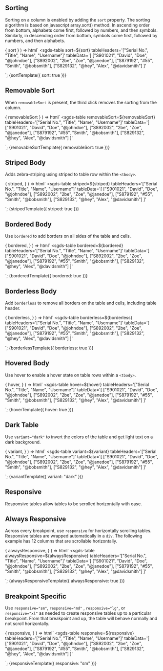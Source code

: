 
## Sorting

Sorting on a column is enabled by adding the `sort` property. The sorting algorithm is based on javascript array.sort() method. In ascending order from bottom, alphabets come first, followed by numbers, and then symbols. Similarly, in descending order from bottom, symbols come first, followed by numbers, and then alphabets.

  { 
    sort
  }
) =>
  html` 
  <sgds-table 
    sort=${sort}
    tableHeaders='["Serial No.", "Title", "Name", "Username"]'
    tableData='[
        ["S901021", "David", "Doe", "@johndoe"],
        ["S892002", "2be", "Zoe", "@janedoe"],
        ["S879192", "#55", "Smith", "@bobsmith"],
        ["S829132", "@hey", "Alex", "@davidsmith"]
      ]'
> 
  </sgds-table>
  `;

<Canvas>
  <Story name="Sorting">
    {sortTemplate({
      sort: true
    })}
  </Story>
</Canvas>

## Removable Sort

When `removableSort` is present, the third click removes the sorting from the column.

  { 
    removableSort
  }
) =>
  html` 
  <sgds-table 
    removableSort=${removableSort}
    tableHeaders='["Serial No.", "Title", "Name", "Username"]'
    tableData='[
        ["S901021", "David", "Doe", "@johndoe"],
        ["S892002", "2be", "Zoe", "@janedoe"],
        ["S879192", "#55", "Smith", "@bobsmith"],
        ["S829132", "@hey", "Alex", "@davidsmith"]
      ]'
> 
  </sgds-table>
  `;

<Canvas>
  <Story name="removableSort">
    {removableSortTemplate({
      removableSort: true
    })}
  </Story>
</Canvas>

## Striped Body

Adds zebra-striping using striped to table row within the `<tbody>`.

  { 
    striped,
  }
) =>
  html` 
  <sgds-table 
    striped=${striped}
    tableHeaders='["Serial No.", "Title", "Name", "Username"]'
    tableData='[
        ["S901021", "David", "Doe", "@johndoe"],
        ["S892002", "2be", "Zoe", "@janedoe"],
        ["S879192", "#55", "Smith", "@bobsmith"],
        ["S829132", "@hey", "Alex", "@davidsmith"]
      ]'
> 
  </sgds-table>
  `;

<Canvas>
  <Story name="striped">
    {stripedTemplate({
      striped: true
    })}
  </Story>
</Canvas>

## Bordered Body

Use `bordered` to add borders on all sides of the table and cells.

  { 
    bordered,
  }
) =>
  html` 
  <sgds-table 
    bordered=${bordered}
    tableHeaders='["Serial No.", "Title", "Name", "Username"]'
    tableData='[
        ["S901021", "David", "Doe", "@johndoe"],
        ["S892002", "2be", "Zoe", "@janedoe"],
        ["S879192", "#55", "Smith", "@bobsmith"],
        ["S829132", "@hey", "Alex", "@davidsmith"]
      ]'
> 
  </sgds-table>
  `;

<Canvas>
  <Story name="bordered">
    {borderedTemplate({
      bordered: true
    })}
  </Story>
</Canvas>

## Borderless Body

Add `borderless` to remove all borders on the table and cells, including table header.

  { 
    borderless,
  }
) =>
  html` 
  <sgds-table 
    borderless=${borderless}
    tableHeaders='["Serial No.", "Title", "Name", "Username"]'
    tableData='[
        ["S901021", "David", "Doe", "@johndoe"],
        ["S892002", "2be", "Zoe", "@janedoe"],
        ["S879192", "#55", "Smith", "@bobsmith"],
        ["S829132", "@hey", "Alex", "@davidsmith"]
      ]'
> 
  </sgds-table>
  `;

<Canvas>
  <Story name="borderless">
    {borderlessTemplate({
      borderless: true
    })}
  </Story>
</Canvas>

## Hovered Body

Use hover to enable a hover state on table rows within a `<tbody>`.

  { 
    hover,
  }
) =>
  html` 
  <sgds-table 
    hover=${hover}
    tableHeaders='["Serial No.", "Title", "Name", "Username"]'
    tableData='[
        ["S901021", "David", "Doe", "@johndoe"],
        ["S892002", "2be", "Zoe", "@janedoe"],
        ["S879192", "#55", "Smith", "@bobsmith"],
        ["S829132", "@hey", "Alex", "@davidsmith"]
      ]'
> 
  </sgds-table>
  `;

<Canvas>
  <Story name="hover">
    {hoverTemplate({
      hover: true
    })}
  </Story>
</Canvas>

## Dark Table

Use `variant="dark"` to invert the colors of the table and get light text on a dark background.

  { 
    variant,
  }
) =>
  html` 
  <sgds-table 
    variant=${variant}
    tableHeaders='["Serial No.", "Title", "Name", "Username"]'
    tableData='[
        ["S901021", "David", "Doe", "@johndoe"],
        ["S892002", "2be", "Zoe", "@janedoe"],
        ["S879192", "#55", "Smith", "@bobsmith"],
        ["S829132", "@hey", "Alex", "@davidsmith"]
      ]'
> 
  </sgds-table>
  `;

<Canvas>
  <Story name="variant">
    {variantTemplate({
      variant: "dark"
    })}
  </Story>
</Canvas>


## Responsive

Responsive tables allow tables to be scrolled horizontally with ease.

## Always Responsive

Across every breakpoint, use `responsive` for horizontally scrolling tables. Responsive tables are wrapped automatically in a `div`. The following example has 12 columns that are scrollable horizontally.

  { 
    alwaysResponsive,
  }
) =>
  html` 
  <sgds-table 
    alwaysResponsive=${alwaysResponsive}
    tableHeaders='["Serial No.", "Title", "Name", "Username"]'
    tableData='[
        ["S901021", "David", "Doe", "@johndoe"],
        ["S892002", "2be", "Zoe", "@janedoe"],
        ["S879192", "#55", "Smith", "@bobsmith"],
        ["S829132", "@hey", "Alex", "@davidsmith"]
      ]'
> 
  </sgds-table>
  `;

<Canvas>
  <Story name="alwaysResponsive">
    {alwaysResponsiveTemplate({
      alwaysResponsive: true
    })}
  </Story>
</Canvas>

## Breakpoint Specific

Use `responsive="sm"`, `responsive="md"` , `responsive="lg"`, or `responsive="xl"` as needed to create responsive tables up to a particular breakpoint. From that breakpoint and up, the table will behave normally and not scroll horizontally.

  { 
    responsive,
  }
) =>
  html` 
  <sgds-table 
    responsive=${responsive}
    tableHeaders='["Serial No.", "Title", "Name", "Username"]'
    tableData='[
        ["S901021", "David", "Doe", "@johndoe"],
        ["S892002", "2be", "Zoe", "@janedoe"],
        ["S879192", "#55", "Smith", "@bobsmith"],
        ["S829132", "@hey", "Alex", "@davidsmith"]
      ]'
> 
  </sgds-table>
  `;

<Canvas>
  <Story name="responsive">
    {responsiveTemplate({
      responsive: "sm"
    })}
  </Story>
</Canvas>